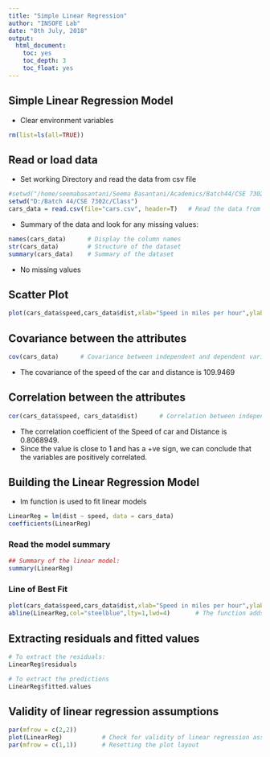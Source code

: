 ---
title: "Simple Linear Regression"
author: "INSOFE Lab"
date: "8th July, 2018"
output:
  html_document:
    toc: yes
    toc_depth: 3
    toc_float: yes
---

## Simple Linear Regression Model

* Clear environment variables

```{r}
rm(list=ls(all=TRUE))

```

## Read or load data
* Set working Directory and read the data from csv file

```{r}

#setwd("/home/seemabasantani/Seema Basantani/Academics/Batch44/CSE 7302c/Batch 44 - CSE 7302c/Simple Linear Regression")
setwd("D:/Batch 44/CSE 7302c/Class")
cars_data = read.csv(file="cars.csv", header=T)   # Read the data from cars.csv file

```

* Summary of the data and look for any missing values:

```{r}

names(cars_data)      # Display the column names
str(cars_data)        # Structure of the dataset
summary(cars_data)    # Summary of the dataset

```

* No missing values

## Scatter Plot
```{r}
plot(cars_data$speed,cars_data$dist,xlab="Speed in miles per hour",ylab="Distance in feet",main="Stopping Distance Vs. Speed", col= "blue") # Plot the dependent and independent variables

```

## Covariance between the attributes
```{r}

cov(cars_data)      # Covariance between independent and dependent variable

```
* The covariance of the speed of the car and distance is 109.9469

## Correlation between the attributes

```{r}
cor(cars_data$speed, cars_data$dist)      # Correlation between independent and dependent variable

```


* The correlation coefficient of the Speed of car and Distance is 0.8068949. 
* Since the value is close to 1 and has a +ve sign, we can conclude that the variables are positively correlated.

## Building the Linear Regression Model
* lm function is used to fit linear models
 
```{r}

LinearReg = lm(dist ~ speed, data = cars_data)
coefficients(LinearReg)

```

### Read the model summary

```{r}
## Summary of the linear model:
summary(LinearReg)

```


### Line of Best Fit

```{r}
plot(cars_data$speed,cars_data$dist,xlab="Speed in miles per hour",ylab="Distance in feet",main="Stopping Distance Vs. Speed: Best fit line", col= "blue")
abline(LinearReg,col="steelblue",lty=1,lwd=4)       # The function adds straight line to a plot

```

## Extracting residuals and fitted values

```{r}

# To extract the residuals:
LinearReg$residuals

# To extract the predictions
LinearReg$fitted.values

```

## Validity of linear regression assumptions

```{r}

par(mfrow = c(2,2))
plot(LinearReg)           # Check for validity of linear regression assumptions
par(mfrow = c(1,1))       # Resetting the plot layout

```




